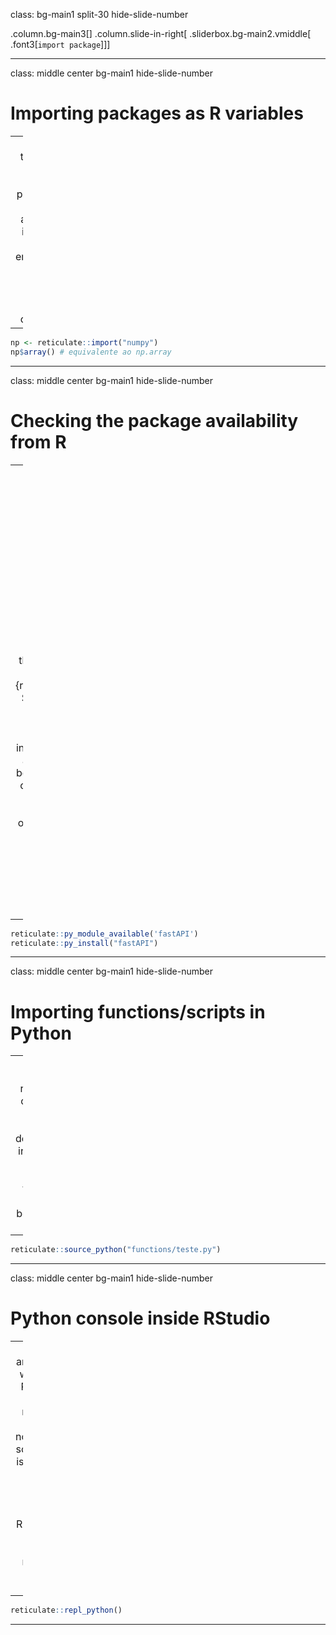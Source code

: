 class: bg-main1 split-30 hide-slide-number

.column.bg-main3[
]
.column.slide-in-right[
.sliderbox.bg-main2.vmiddle[
.font3[`import package`]
]]

---

class: middle center bg-main1 hide-slide-number

# Importing packages as R variables

--
  ## One of the ways to import Python packages to be used in an R Script, is to import them as R environment variables, given that {reticulate} is already configured:
  
--

```r
np <- reticulate::import("numpy")
np$array() # equivalente ao np.array
```
  
---

class: middle center bg-main1 hide-slide-number

# Checking the package availability from R

--
  ## Even though it is easy to import packages, sometimes we do not have any ways to check if a specific package is installed in the enviroment that was set up for {reticulate}... So, in order to ensure that this package is installed and available to be imported, or to trigger an installation of a specific package from R scripts, these commands can be used:
  
--

```r
reticulate::py_module_available('fastAPI')
reticulate::py_install("fastAPI")
```
  
---

class: middle center bg-main1 hide-slide-number

# Importing functions/scripts in Python

--
  ## To avoid repeating code that was already developed in Python, it is possible to `source` them to be used in R:
  
--

```r
reticulate::source_python("functions/teste.py")
```
  
---

class: middle center bg-main1 hide-slide-number

# Python console inside RStudio

--
  ## There are plenty of ways to use R alongside Python in a more direct way, nonetheless, sometimes it is necessary to open a Python console inside RStudio, and the way to do it is by running the command below:
  
--

```r
reticulate::repl_python()
```
  
---